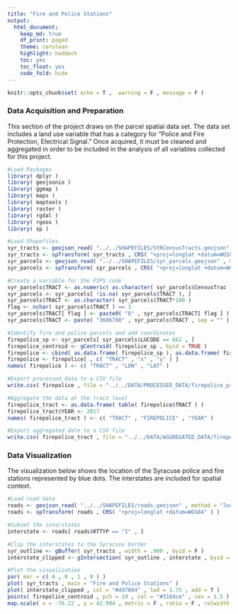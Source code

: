 ```yaml
---
title: "Fire and Police Stations"
output:
  html_document:
    keep_md: true
    df_print: paged
    theme: cerulean
    highlight: haddock
    toc: yes
    toc_float: yes
    code_fold: hide
---
```


```r
knitr::opts_chunk$set( echo = T ,  warning = F , message = F )
```

### Data Acquisition and Preparation
This section of the project draws on the parcel spatial data set. The data set includes a land use variable that has a category for "Police and Fire Protection, Electrical Signal." Once acquired, it must be cleaned and aggregated in order to be included in the analysis of all variables collected for this project. 
```r
#Load Packages
library( dplyr )
library( geojsonio )
library( ggmap )
library( maps )
library( maptools )
library( raster )
library( rgdal )
library( rgeos )
library( sp )

#Load Shapefiles
syr_tracts <- geojson_read( "../../SHAPEFILES/SYRCensusTracts.geojson" , method = "local" , what = "sp" )
syr_tracts <- spTransform( syr_tracts , CRS( "+proj=longlat +datum=WGS84" ) )
syr_parcels <- geojson_read( "../../SHAPEFILES/syr_parcels.geojson" , method = "local" , what = "sp" )
syr_parcels <- spTransform( syr_parcels , CRS( "+proj=longlat +datum=WGS84" ) )

#Create a variable for the FIPS code
syr_parcels$TRACT <- as.numeric( as.character( syr_parcels$CensusTrac ) )
syr_parcels <- syr_parcels[ !is.na( syr_parcels$TRACT ), ]
syr_parcels$TRACT <- as.character( syr_parcels$TRACT*100 )
flag <- nchar( syr_parcels$TRACT ) == 3
syr_parcels$TRACT[ flag ] <- paste0( "0" , syr_parcels$TRACT[ flag ] )
syr_parcels$TRACT <- paste( "3606700" , syr_parcels$TRACT , sep = "" )

#Identify fire and police parcels and add coordinates
firepolice_sp <- syr_parcels[ syr_parcels$LUCODE == 662 , ]
firepolice_centroid <- gCentroid( firepolice_sp , byid = TRUE )
firepolice <- cbind( as.data.frame( firepolice_sp ), as.data.frame( firepolice_centroid ) )
firepolice <- firepolice[ , c( "TRACT" , "x" , "y" ) ]
names( firepolice ) <- c( "TRACT" , "LON" , "LAT" )

#Export processed data to a CSV file
write.csv( firepolice , file = "../../DATA/PROCESSED_DATA/firepolice_processed.csv" , row.names = F )

#Aggregate the data at the tract level
firepolice_tract <- as.data.frame( table( firepolice$TRACT ) )
firepolice_tract$YEAR <- 2017
names( firepolice_tract ) <- c( "TRACT" , "FIREPOLICE" , "YEAR" )

#Export aggregated date to a CSV file
write.csv( firepolice_tract , file = "../../DATA/AGGREGATED_DATA/firepolice_aggregated.csv" , row.names = F )
```

### Data Visualization
The visualization below shows the location of the Syracuse police and fire stations represented by blue dots.  The interstates are included for spatial context.
```r
#Load road data
roads <- geojson_read( "../../SHAPEFILES/roads.geojson" , method = "local" , what = "sp" )
roads <- spTransform( roads , CRS( "+proj=longlat +datum=WGS84" ) )

#Subset the interstates
interstate <- roads[ roads$RTTYP == "I" , ]

#Clip the interstates to the Syracuse border
syr_outline <- gBuffer( syr_tracts , width = .000 , byid = F )
interstate_clipped <- gIntersection( syr_outline , interstate , byid = TRUE , drop_lower_td = TRUE)

#Plot the visualization
par( mar = c( 0 , 0 , 1 , 0 ) )
plot( syr_tracts , main = "Fire and Police Stations" )
plot( interstate_clipped , col = "#dd7804" , lwd = 1.75 , add = T )
points( firepolice_centroid , pch = 19 , col = "#316dce" , cex = 1.5 )
map.scale( x = -76.22 , y = 42.994 , metric = F , ratio = F , relwidth = 0.1 , cex = 1 )
```
